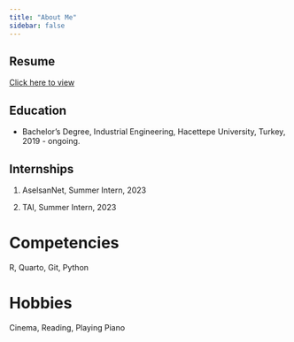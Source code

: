 ```yaml
---
title: "About Me"
sidebar: false 
---
```

## Resume

[Click here to view](Ayşıl Mutlu - cv.pdf)


## Education

-   Bachelor's Degree, Industrial Engineering, Hacettepe University, Turkey, 2019 - ongoing.



## Internships

1.  AselsanNet, Summer Intern, 2023

2.  TAI, Summer Intern, 2023



# Competencies

R, Quarto, Git, Python

# Hobbies

Cinema, Reading, Playing Piano